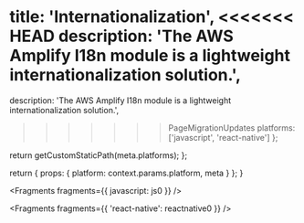 
  title: 'Internationalization',
<<<<<<< HEAD
  description: 'The AWS Amplify I18n module is a lightweight internationalization solution.',
=======
  description:
    'The AWS Amplify I18n module is a lightweight internationalization solution.',
>>>>>>> PageMigrationUpdates
  platforms: ['javascript', 'react-native']
};

  return getCustomStaticPath(meta.platforms);
};

  return {
    props: {
      platform: context.params.platform,
      meta
    }
  };
}


<Fragments fragments={{ javascript: js0 }} />


<Fragments fragments={{ 'react-native': reactnative0 }} />
